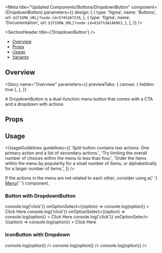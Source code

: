 
<Meta
  title="Updated Components/Buttons/DropdownButton"
  component={DropdownButton}
  parameters={{
    design: [
      {
        type: 'figma',
        name: 'Buttons',
        url: `${FIGMA_URL}?node-id=574%3A7239`,
      },
      {
        type: 'figma',
        name: 'Documentation',
        url: `${FIGMA_URL}?node-id=8167%3A146863`,
      },
    ],
  }}
/>

<SectionHeader title={'DropdownButton'} />

- [Overview](#overview)
- [Props](#props)
- [Usage](#usage)
- [Variants](#variants)

## Overview

<Story
  name="Overview"
  parameters={{
    previewTabs: {
      canvas: { hidden: true },
    },
  }}
>
  <Overview>
    A DropdownButton is a dual-function menu button that comes with a CTA and a dropdown with
    actions
  </Overview>
</Story>

## Props

<Props of={DropdownButton} />

## Usage

<UsageGuidelines
  guidelines={[
    'Split button contains two actions: One primary action and a list of secondary actions.',
    'Try limiting the overall number of choices within the menu to less than four.',
    'Order the items within the menu by popularity for a small number of items, or alphabetically for a larger number of items.',
  ]}
/>

<Tip>
  If the actions in the menu are not related to each other, consider using a{' '}
  <a href="?path=/docs/design-system-menu--menu-with-selection-handler--overview">Menu</a>{' '}
  component.
</Tip>

<SubsectionHeader title="Variants" />

### Button with DropdownButton

<Preview>
  <Story name="Button with Dropdown">
    <Stack>
      <DropdownButton
        items={['Item 1', 'Item 2']}
        onButtonClick={() => console.log('click')}
        onOptionSelect={(option) => console.log(option)}
      >
        Click Here
      </DropdownButton>
      <DropdownButton
        type="secondary"
        items={['Item 1', 'Item 2']}
        onButtonClick={() => console.log('click')}
        onOptionSelect={(option) => console.log(option)}
      >
        Click Here
      </DropdownButton>
      <DropdownButton
        type="tertiary"
        items={['Item 1', 'Item 2']}
        onButtonClick={() => console.log('click')}
        onOptionSelect={(option) => console.log(option)}
      >
        Click Here
      </DropdownButton>
    </Stack>
  </Story>
</Preview>

### IconButton with Dropdown

<Preview>
  <Story name="IconButton with Dropdown">
    <Stack>
      <DropdownButton
        items={['Item 1', 'Item 2']}
        onOptionSelect={(option) => console.log(option)}
      />
      <DropdownButton
        type="secondary"
        items={['Item 1', 'Item 2']}
        onOptionSelect={(option) => console.log(option)}
      />
      <DropdownButton
        type="tertiary"
        items={['Item 1', 'Item 2']}
        onOptionSelect={(option) => console.log(option)}
      />
    </Stack>
  </Story>
</Preview>
